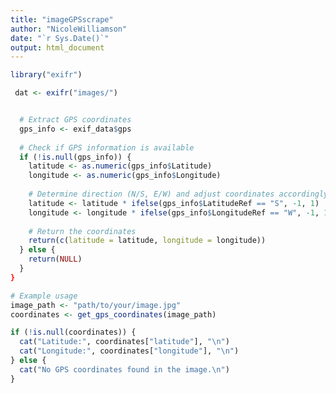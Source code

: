 ```yaml
---
title: "imageGPSscrape"
author: "NicoleWilliamson"
date: "`r Sys.Date()`"
output: html_document
---
```




```r
library("exifr")
```

```r

 dat <- exifr("images/")


  # Extract GPS coordinates
  gps_info <- exif_data$gps
  
  # Check if GPS information is available
  if (!is.null(gps_info)) {
    latitude <- as.numeric(gps_info$Latitude)
    longitude <- as.numeric(gps_info$Longitude)
    
    # Determine direction (N/S, E/W) and adjust coordinates accordingly
    latitude <- latitude * ifelse(gps_info$LatitudeRef == "S", -1, 1)
    longitude <- longitude * ifelse(gps_info$LongitudeRef == "W", -1, 1)
    
    # Return the coordinates
    return(c(latitude = latitude, longitude = longitude))
  } else {
    return(NULL)
  }
}

# Example usage
image_path <- "path/to/your/image.jpg"
coordinates <- get_gps_coordinates(image_path)

if (!is.null(coordinates)) {
  cat("Latitude:", coordinates["latitude"], "\n")
  cat("Longitude:", coordinates["longitude"], "\n")
} else {
  cat("No GPS coordinates found in the image.\n")
}
```































